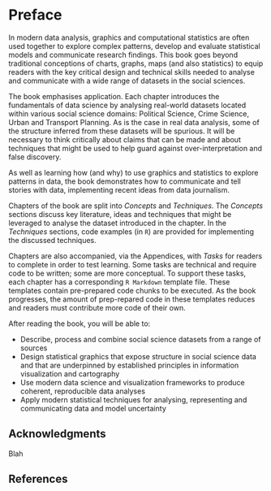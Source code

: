 # Preface {.unnumbered}



In modern data analysis, graphics and computational statistics are often used together to explore complex patterns, develop and evaluate statistical models and communicate research findings. This book goes beyond traditional conceptions of charts, graphs, maps (and also statistics) to equip readers with the key critical design and technical skills needed to analyse and communicate with a wide range of datasets in the social sciences.

The book emphasises application. Each chapter introduces the fundamentals of data science by analysing real-world datasets located within various social science domains: Political Science, Crime Science, Urban and Transport Planning. As is the case in real data analysis, some of the structure inferred from these datasets will be spurious. It will be necessary to think critically about claims that can be made and about techniques that might be used to help guard against over-interpretation and false discovery.

As well as learning how (and why) to use graphics and statistics to explore patterns in data, the book demonstrates how to communicate and tell stories with data, implementing recent ideas from data journalism.

Chapters of the book are split into *Concepts* and *Techniques*. The *Concepts* sections discuss key literature, ideas and techniques that might be leveraged to analyse the dataset introduced in the chapter. In the *Techniques* sections, code examples (in `R`) are provided for implementing the discussed techniques.

Chapters are also accompanied, via the  Appendices, with *Tasks* for readers to complete in order to test learning. Some tasks are technical and require code to be written;  some are more conceptual. To support these tasks, each chapter has a corresponding `R Markdown` template file. These templates contain pre-prepared code chunks to be executed. As the book progresses, the amount of prep-repared code in these templates reduces and readers must contribute more code of their own.

After reading the book, you will be able to:

* Describe, process and combine social science datasets from a range of sources
* Design statistical graphics that expose structure in social science data and that are underpinned by established principles in information visualization and cartography
* Use modern data science and visualization frameworks to produce coherent, reproducible data analyses
* Apply modern statistical techniques for analysing, representing and communicating data and model uncertainty




## Acknowledgments

Blah

## References
